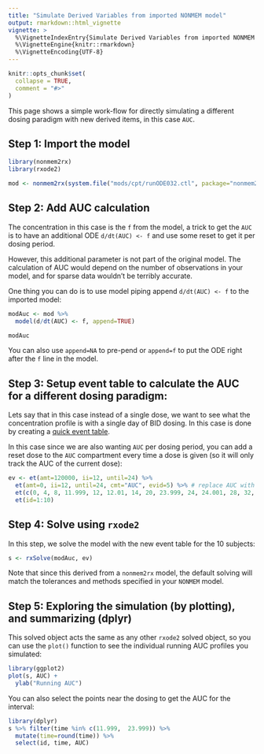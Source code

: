 ```yaml
---
title: "Simulate Derived Variables from imported NONMEM model"
output: rmarkdown::html_vignette
vignette: >
  %\VignetteIndexEntry{Simulate Derived Variables from imported NONMEM model}
  %\VignetteEngine{knitr::rmarkdown}
  %\VignetteEncoding{UTF-8}
---
```


```r
knitr::opts_chunk$set(
  collapse = TRUE,
  comment = "#>"
)
```

This page shows a simple work-flow for directly simulating a different
dosing paradigm with new derived items, in this case `AUC`.


## Step 1: Import the model

```r
library(nonmem2rx)
library(rxode2)

mod <- nonmem2rx(system.file("mods/cpt/runODE032.ctl", package="nonmem2rx"), lst=".res", save=FALSE)
```

## Step 2: Add AUC calculation

The concentration in this case is the `f` from the model, a trick to
get the `AUC` is to have an additional ODE `d/dt(AUC) <- f` and use
some reset to get it per dosing period.

However, this additional parameter is not part of the original model.
The calculation of AUC would depend on the number of observations in
your model, and for sparse data wouldn't be terribly accurate.

One thing you can do is to use model piping append `d/dt(AUC) <- f` to
the imported model:

```r
modAuc <- mod %>%
  model(d/dt(AUC) <- f, append=TRUE)

modAuc
```

You can also use `append=NA` to pre-pend or `append=f` to put the ODE
right after the `f` line in the model.

## Step 3: Setup event table to calculate the AUC for a different dosing paradigm:

Lets say that in this case instead of a single dose, we want to see
what the concentration profile is with a single day of BID dosing.  In
this case is done by creating a [quick event
table](https://nlmixr2.github.io/rxode2/articles/rxode2-event-table.html).

In this case since we are also wanting `AUC` per dosing period, you
can add a reset dose to the `AUC` compartment every time a dose is given
(so it will only track the AUC of the current dose):

```r
ev <- et(amt=120000, ii=12, until=24) %>%
  et(amt=0, ii=12, until=24, cmt="AUC", evid=5) %>% # replace AUC with zero at dosing
  et(c(0, 4, 8, 11.999, 12, 12.01, 14, 20, 23.999, 24, 24.001, 28, 32, 36)) %>%
  et(id=1:10)
```

## Step 4: Solve using `rxode2`

In this step, we solve the model with the new event table for the 10
subjects:

```r
s <- rxSolve(modAuc, ev)
```

Note that since this derived from a `nonmem2rx` model, the default
solving will match the tolerances and methods specified in your
`NONMEM` model.

## Step 5: Exploring the simulation (by plotting), and summarizing (dplyr)

This solved object acts the same as any other `rxode2` solved object,
so you can use the `plot()` function to see the individual running AUC profiles
you simulated:

```r
library(ggplot2)
plot(s, AUC) +
  ylab("Running AUC")
```

You can also select the points near the dosing to get the AUC for the
interval:

```r
library(dplyr)
s %>% filter(time %in% c(11.999,  23.999)) %>%
  mutate(time=round(time)) %>%
  select(id, time, AUC)
```
